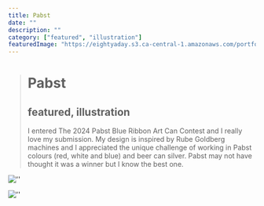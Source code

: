 ```yaml
---
title: Pabst
date: ""
description: ""
category: ["featured", "illustration"]
featuredImage: "https://eightyaday.s3.ca-central-1.amazonaws.com/portfolio/pabst/pabst-preview.jpg"
---
```


> # Pabst
>
> ## featured, illustration
>
> I entered The 2024 Pabst Blue Ribbon Art Can Contest and I really love my submission. My design is inspired by Rube Goldberg machines and I appreciated the unique challenge of working in Pabst colours (red, white and blue) and beer can silver. Pabst may not have thought it was a winner but I know the best one.

![''](https://eightyaday.s3.ca-central-1.amazonaws.com/portfolio/pabst/pabst-01.jpg)

![''](https://eightyaday.s3.ca-central-1.amazonaws.com/portfolio/pabst/pabst-02.jpg)
